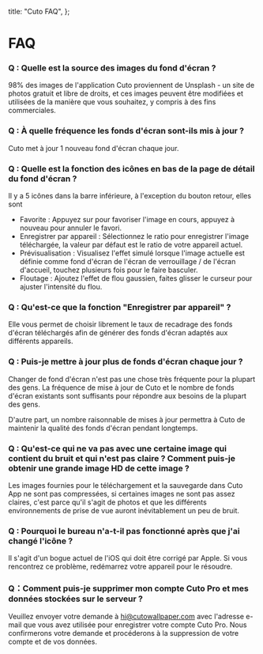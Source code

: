   title: "Cuto FAQ",
};

# FAQ

### Q : Quelle est la source des images du fond d'écran ?

98% des images de l'application Cuto proviennent de Unsplash - un site de photos gratuit et libre de droits, et ces images peuvent être modifiées et utilisées de la manière que vous souhaitez, y compris à des fins commerciales.

### Q : À quelle fréquence les fonds d'écran sont-ils mis à jour ?

Cuto met à jour 1 nouveau fond d'écran chaque jour.

### Q : Quelle est la fonction des icônes en bas de la page de détail du fond d'écran ?

Il y a 5 icônes dans la barre inférieure, à l'exception du bouton retour, elles sont

- Favorite : Appuyez sur pour favoriser l'image en cours, appuyez à nouveau pour annuler le favori.
- Enregistrer par appareil : Sélectionnez le ratio pour enregistrer l'image téléchargée, la valeur par défaut est le ratio de votre appareil actuel.
- Prévisualisation : Visualisez l'effet simulé lorsque l'image actuelle est définie comme fond d'écran de l'écran de verrouillage / de l'écran d'accueil, touchez plusieurs fois pour le faire basculer.
- Floutage : Ajoutez l'effet de flou gaussien, faites glisser le curseur pour ajuster l'intensité du flou.

### Q : Qu'est-ce que la fonction "Enregistrer par appareil" ?

Elle vous permet de choisir librement le taux de recadrage des fonds d'écran téléchargés afin de générer des fonds d'écran adaptés aux différents appareils.

### Q : Puis-je mettre à jour plus de fonds d'écran chaque jour ?

Changer de fond d'écran n'est pas une chose très fréquente pour la plupart des gens. La fréquence de mise à jour de Cuto et le nombre de fonds d'écran existants sont suffisants pour répondre aux besoins de la plupart des gens.

D'autre part, un nombre raisonnable de mises à jour permettra à Cuto de maintenir la qualité des fonds d'écran pendant longtemps.

### Q : Qu'est-ce qui ne va pas avec une certaine image qui contient du bruit et qui n'est pas claire ? Comment puis-je obtenir une grande image HD de cette image ?

Les images fournies pour le téléchargement et la sauvegarde dans Cuto App ne sont pas compressées, si certaines images ne sont pas assez claires, c'est parce qu'il s'agit de photos et que les différents environnements de prise de vue auront inévitablement un peu de bruit.

### Q : Pourquoi le bureau n'a-t-il pas fonctionné après que j'ai changé l'icône ?

Il s'agit d'un bogue actuel de l'iOS qui doit être corrigé par Apple. Si vous rencontrez ce problème, redémarrez votre appareil pour le résoudre.

### Q：Comment puis-je supprimer mon compte Cuto Pro et mes données stockées sur le serveur ?

Veuillez envoyer votre demande à hi@cutowallpaper.com avec l'adresse e-mail que vous avez utilisée pour enregistrer votre compte Cuto Pro. Nous confirmerons votre demande et procéderons à la suppression de votre compte et de vos données.

